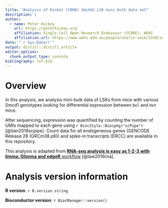```yaml
---
title: "Analysis of Kinkel (C086) Smchd1 LSK mini-bulk data set"
description: |
author:
  - name: Peter Hickey 
    url: https://peterhickey.org
    affiliation: Single Cell Open Research Endeavour (SCORE), WEHI
    affiliation_url: https://www.wehi.edu.au/people/shalin-naik/3310/score
date: "`r Sys.Date()`"
output: distill::distill_article
editor_options: 
  chunk_output_type: console
bibliography: ref.bib
---
```


# Overview

In this analysis, we analysis mini-bulk data of LSKs from mice with various Smcd1 genotypes looking for differential expression between `Del` and `Het` mice.

After sequencing, expression was quantified by counting the number of UMIs mapped to each gene using `r BiocStyle::Biocpkg("scPipe")`[@tian2018scpipe].
Count data for all endogeneous genes (GENCODE Release 28 (GRCm38.p6)) and spike-in transcripts (ERCC) are available in this repository.

This analysis is adapted from [**RNA-seq analysis is easy as 1-2-3 with limma, Glimma and edgeR** workflow](https://bioconductor.org/packages/RNAseq123/) [@law2016rna].

# Analysis version information  {.appendix}

**R version**: `r R.version.string`

**Bioconductor version**: `r BiocManager::version()`
